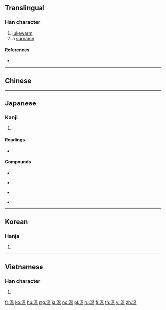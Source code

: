 {{also|溫}}
==Translingual==

===Han character===
{{Han char|rn=85|rad=水|as=09|sn=12|four=|canj=EABT|ids=⿰氵昷}}

# [[lukewarm]]
# a [[surname]]

====References====
* {{Han ref|kx=0634.100|dkj=17774|dj=1041.070|hdz=31675.040|uh=6E29|ud=28201}}

----

==Chinese==
{{zh-see|溫}}

----

==Japanese==

===Kanji===
{{ja-kanji|grade=3|rs=水09|style=s|kyu=溫}}

# {{defn|lang=ja|sort=水09}}

====Readings====
* {{ja-readings|goon=[[おん]] (on)|kanon=[[おん]] (on)|toon=[[うん]] (un)|kun=[[あたたか]] (atataka), [[あたためる]] (atatameru), [[ぬるい]] (nurui), [[ぬくもり]] (nukumori)}}

====Compounds====
{{top4}}
* {{term|温泉||hot spring|tr=おんせん, onsen|lang=ja|sc=Jpan}}
{{mid4}}
* {{term|温かい||[[warm]] (of an object)|tr=あたたかい, atatakai|lang=ja|sc=Jpan}}
{{mid4}}
* {{term|温い||[[lukewarm]], [[tepid]] (of an object)|tr=ぬるい, nurui|lang=ja|sc=Jpan}}
{{mid4}}
* {{term|温もり||[[warmth]]|tr=ぬくもり, nukumori|lang=ja|sc=Jpan}}
{{bottom}}

----

==Korean==

===Hanja===
{{ko-hanja|hangeul=온|eumhun=|rv=on|mr=on|y=on}}

# {{defn|lang=ko|sort=水09}}

----

==Vietnamese==

===Han character===
{{vi-hantu|[[ồn]]|rs=水09}}

# {{defn|lang=vi|sort=水09}}

[[fr:温]]
[[ko:温]]
[[hu:温]]
[[mg:温]]
[[ja:温]]
[[no:温]]
[[pl:温]]
[[ru:温]]
[[fi:温]]
[[th:温]]
[[vi:温]]
[[zh:温]]